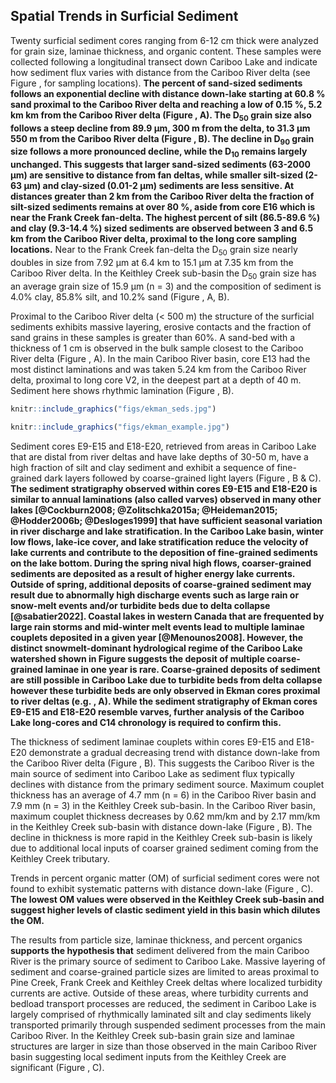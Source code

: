 ## Spatial Trends in Surficial Sediment {#spatial}

Twenty surficial sediment cores ranging from 6-12 cm thick were analyzed for grain size, laminae thickness, and organic content. These samples were collected following a longitudinal transect down Cariboo Lake and indicate how sediment flux varies with distance from the Cariboo River delta (see Figure \ref{fig:map-lake}, for sampling locations). **The percent of sand-sized sediments follows an exponential decline with distance down-lake starting at 60.8 % sand proximal to the Cariboo River delta and reaching a low of 0.15 %, 5.2 km km from the Cariboo River delta (Figure \ref{fig:ekmanSeds}, A). The D~50~ grain size also follows a steep decline from 89.9 µm, 300 m from the delta, to 31.3 µm 550 m from the Cariboo River delta (Figure \ref{fig:ekmanSeds}, B). The decline in D~90~ grain size follows a more pronounced decline, while the D~10~ remains largely unchanged. This suggests that larger sand-sized sediments (63-2000 µm) are sensitive to distance from fan deltas, while smaller silt-sized (2-63 µm) and clay-sized (0.01-2 µm) sediments are less sensitive. At distances greater than 2 km from the Cariboo River delta the fraction of silt-sized sediments remains at over 80 %, aside from core E16 which is near the Frank Creek fan-delta. The highest percent of silt (86.5-89.6 %) and clay (9.3-14.4 %) sized sediments are observed between 3 and 6.5 km from the Cariboo River delta, proximal to the long core sampling locations.** Near to the Frank Creek fan-delta the D~50~ grain size nearly doubles in size from 7.92 µm at 6.4 km to 15.1 µm at 7.35 km from the Cariboo River delta. In the Keithley Creek sub-basin the D~50~ grain size has an average grain size of 15.9 µm (n = 3) and the composition of sediment is 4.0% clay, 85.8% silt, and 10.2% sand (Figure \ref{fig:ekmanSeds}, A, B). 

Proximal to the Cariboo River delta (< 500 m) the structure of the surficial sediments exhibits massive layering, erosive contacts and the fraction of sand grains in these samples is greater than 60%. A sand-bed with a thickness of 1 cm is observed in the bulk sample closest to the Cariboo River delta (Figure \ref{fig:ekmanImgs}, A). In the main Cariboo River basin, core E13 had the most distinct laminations and was taken 5.24 km from the Cariboo River delta, proximal to long core V2, in the deepest part at a depth of 40 m. Sediment here shows rhythmic lamination (Figure \ref{fig:ekmanImgs}, B).

```r
knitr::include_graphics("figs/ekman_seds.jpg")
```

```r
knitr::include_graphics("figs/ekman_example.jpg")
```

Sediment cores E9-E15 and E18-E20, retrieved from areas in Cariboo Lake that are distal from river deltas and have lake depths of 30-50 m, have a high fraction of silt and clay sediment and exhibit a sequence of fine-grained dark layers followed by coarse-grained light layers (Figure \ref{fig:ekmanImgs}, B & C). **The sediment stratigraphy observed within cores E9-E15 and E18-E20 is similar to annual laminations (also called varves) observed in many other lakes [@Cockburn2008; @Zolitschka2015a; @Heideman2015; @Hodder2006b; @Desloges1999] that have sufficient seasonal variation in river discharge and lake stratification. In the Cariboo Lake basin, winter low flows, lake-ice cover, and lake stratification reduce the velocity of lake currents and contribute to the deposition of fine-grained sediments on the lake bottom. During the spring nival high flows, coarser-grained sediments are deposited as a result of higher energy lake currents. Outside of spring, additional deposits of coarse-grained sediment may result due to abnormally high discharge events such as large rain or snow-melt events and/or turbidite beds due to delta collapse [@sabatier2022]. Coastal lakes in western Canada that are frequented by large rain storms and mid-winter melt events lead to multiple laminae couplets deposited in a given year [@Menounos2008]. However, the distinct snowmelt-dominant hydrological regime of the Cariboo Lake watershed shown in Figure \ref{fig:cl-hydro} suggests the deposit of multiple coarse-grained laminae in one year is rare. Coarse-grained deposits of sediment are still possible in Cariboo Lake due to turbidite beds from delta collapse however these turbidite beds are only observed in Ekman cores proximal to river deltas (e.g. \ref{fig:ekmanImgs}, A). While the sediment stratigraphy of Ekman cores E9-E15 and E18-E20 resemble varves, further analysis of the Cariboo Lake long-cores and C14 chronology is required to confirm this.**

The thickness of sediment laminae couplets within cores E9-E15 and E18-E20 demonstrate a gradual decreasing trend with distance down-lake from the Cariboo River delta (Figure \ref{fig:ekmanSeds}, B). This suggests the Cariboo River is the main source of sediment into Cariboo Lake as sediment flux typically declines with distance from the primary sediment source. Maximum couplet thickness has an average of 4.7 mm (n = 6) in the Cariboo River basin and 7.9 mm (n = 3) in the Keithley Creek sub-basin. In the Cariboo River basin, maximum couplet thickness decreases by 0.62 mm/km and by 2.17 mm/km in the Keithley Creek sub-basin with distance down-lake (Figure \ref{fig:ekmanSeds}, B). The decline in thickness is more rapid in the Keithley Creek sub-basin is likely due to additional local inputs of coarser grained sediment coming from the Keithley Creek tributary. 

Trends in percent organic matter (OM) of surficial sediment cores were not found to exhibit systematic patterns with distance down-lake (Figure \ref{fig:ekmanSeds}, C). **The lowest OM values were observed in the Keithley Creek sub-basin and suggest higher levels of clastic sediment yield in this basin which dilutes the OM.** 

The results from particle size, laminae thickness, and percent organics **supports the hypothesis that** sediment delivered from the main Cariboo River is the primary source of sediment to Cariboo Lake. Massive layering of sediment and coarse-grained particle sizes are limited to areas proximal to Pine Creek, Frank Creek and Keithley Creek deltas where localized turbidity currents are active. Outside of these areas, where turbidity currents and bedload transport processes are reduced, the sediment in Cariboo Lake is largely comprised of rhythmically laminated silt and clay sediments likely transported primarily through suspended sediment processes from the main Cariboo River. In the Keithley Creek sub-basin grain size and laminae structures are larger in size than those observed in the main Cariboo River basin suggesting local sediment inputs from the Keithley Creek are significant (Figure \ref{fig:ekmanImgs}, C). 